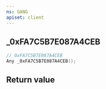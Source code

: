 ```yaml
---
ns: GANG
apiset: client
---
```

## _0xFA7C5B7E087A4CEB

```c
// 0xFA7C5B7E087A4CEB
Any _0xFA7C5B7E087A4CEB();
```



## Return value